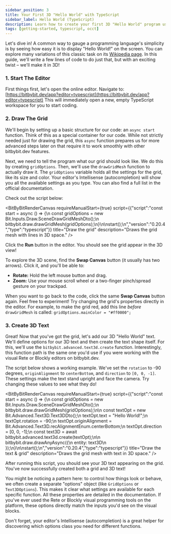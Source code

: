 ```yaml
---
sidebar_position: 3
title: Your First 3D "Hello World" with TypeScript
sidebar_label: Hello World (TypeScript)
description: Learn how to create your first 3D "Hello World" program using the Bitbybit Monaco programming editor.
tags: [getting-started, typescript, occt]
---
```



Let's dive in! A common way to gauge a programming language's simplicity is by seeing how easy it is to display "Hello World!" on the screen. You can explore many variations of this classic task on its [Wikipedia page](https://en.wikipedia.org/wiki/%22Hello,_World!%22_program). In this guide, we'll write a few lines of code to do just that, but with an exciting twist – we'll make it in 3D!

### 1. Start The Editor

First things first, let's open the online editor.
Navigate to: [https://bitbybit.dev/app?editor=typescript](https://bitbybit.dev/app?editor=typescript)
This will immediately open a new, empty TypeScript workspace for you to start coding.

### 2. Draw The Grid

We'll begin by setting up a basic structure for our code: an `async start` function. Think of this as a special container for our code. While not strictly needed just for drawing the grid, this `async` function prepares us for more advanced steps later on that require it to work smoothly with other bitbybit.dev features.

Next, we need to tell the program what our grid should look like. We do this by creating `gridOptions`. Then, we'll use the `drawGridMesh` function to actually draw it. The `gridOptions` variable holds all the settings for the grid, like its size and color. Your editor's Intellisense (autocompletion) will show you all the available settings as you type. You can also find a full list in the official documentation.

Check out the script below:

<BitByBitRenderCanvas
  requireManualStart={true}
  script={{"script":"const start = async () => {\n    const gridOptions = new Bit.Inputs.Draw.SceneDrawGridMeshDto();\n    bitbybit.draw.drawGridMesh(gridOptions);\n}\n\nstart();\n","version":"0.20.4","type":"typescript"}}
  title="Draw the grid"
  description="Draws the grid mesh with lines in 3D space."
/>

Click the **Run** button in the editor. You should see the grid appear in the 3D view!

To explore the 3D scene, find the **Swap Canvas** button (it usually has two arrows). Click it, and you'll be able to:
*   **Rotate:** Hold the left mouse button and drag.
*   **Zoom:** Use your mouse scroll wheel or a two-finger pinch/spread gesture on your trackpad.

When you want to go back to the code, click the same **Swap Canvas** button again.
Feel free to experiment! Try changing the grid's properties directly in the editor. For example, to make the grid red, add this line *before* `drawGridMesh` is called:
`gridOptions.mainColor = "#ff0000";`

### 3. Create 3D Text

Great! Now that you've got the grid, let's add our 3D "Hello World" text.
We'll define options for our 3D text and then create the text shape itself. For this, we'll use the `bitbybit.advanced.text3d.create` function. Interestingly, this function path is the same one you'd use if you were working with the visual Rete or Blockly editors on bitbybit.dev.

The script below shows a working example. We've set the `rotation` to -90 degrees, `originAlignment` to `centerBottom`, and `direction` to `[0, 0, -1]`. These settings make the text stand upright and face the camera. Try changing these values to see what they do!


<BitByBitRenderCanvas
  requireManualStart={true}
  script={{"script":"const start = async () => {\n    const gridOptions = new Bit.Inputs.Draw.SceneDrawGridMeshDto();\n    bitbybit.draw.drawGridMesh(gridOptions);\n\n    const textOpt = new Bit.Advanced.Text3D.Text3DDto();\n    textOpt.text = \"Hello World!\";\n    textOpt.rotation = -90;\n    textOpt.originAlignment = Bit.Advanced.Text3D.recAlignmentEnum.centerBottom;\n    textOpt.direction = [0, 0, -1];\n    const text3D = await bitbybit.advanced.text3d.create(textOpt);\n\n    bitbybit.draw.drawAnyAsync({\n        entity: text3D\n    });\n}\n\nstart();\n","version":"0.20.4","type":"typescript"}}
  title="Draw the text & grid"
  description="Draws the grid mesh with text in 3D space."
/>

After running this script, you should see your 3D text appearing on the grid. You've now successfully created both a grid and 3D text!

You might be noticing a pattern here: to control how things look or behave, we often create a separate "options" object (like `GridOptions` or `Text3DOptions`). This makes it clear what settings are available for each specific function. All these properties are detailed in the documentation. If you've ever used the Rete or Blockly visual programming tools on the platform, these options directly match the inputs you'd see on the visual blocks.

Don't forget, your editor's Intellisense (autocompletion) is a great helper for discovering which options class you need for different functions.